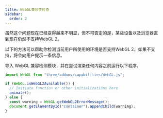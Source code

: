 ```yaml
---
title: WebGL兼容性检查
sidebar:
  order: 2
---
```


虽然这个问题现在已经变得越来不明显，但不可否定的是，某些设备以及浏览器直到现在仍然不支持WebGL 2。

以下的方法可以帮助你检测当前用户所使用的环境是否支持WebGL 2，如果不支持，将会向用户提示一条信息。

导入 WebGL 兼容检测模块，并在尝试渲染任何内容之前运行以下程序。

```javascript
import WebGL from "three/addons/capabilities/WebGL.js";

if (WebGL.isWebGL2Available()) {
  // Initiate function or other initializations here
  animate();
} else {
  const warning = WebGL.getWebGL2ErrorMessage();
  document.getElementById("container").appendChild(warning);
}
```

